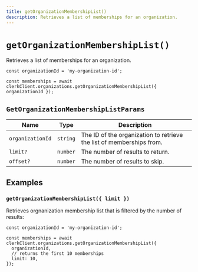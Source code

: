 ```yaml
---
title: getOrganizationMembershipList()
description: Retrieves a list of memberships for an organization.
---
```


# `getOrganizationMembershipList()`

Retrieves a list of memberships for an organization.

```tsx
const organizationId = 'my-organization-id';

const memberships = await clerkClient.organizations.getOrganizationMembershipList({ organizationId });
```

## `GetOrganizationMembershipListParams`

| Name | Type | Description |
| --- | --- | --- |
| `organizationId` | `string` | The ID of the organization to retrieve the list of memberships from. |
| `limit?` | `number` | The number of results to return. |
| `offset?` | `number` | The number of results to skip. |

## Examples

### `getOrganizationMembershipList({ limit })`

Retrieves orgnanization membership list that is filtered by the number of results:

```tsx
const organizationId = 'my-organization-id';

const memberships = await clerkClient.organizations.getOrganizationMembershipList({
  organizationId,
  // returns the first 10 memberships
  limit: 10,
});
```